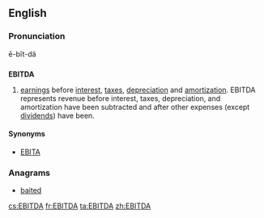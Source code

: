 {{wikipedia}}
==English==

===Pronunciation===
ē-bĭt-dä

==={{acronym}}===
'''EBITDA'''

# [[earnings]] before [[interest]], [[tax]]es, [[depreciation]] and [[amortization]]. EBITDA represents revenue before interest, taxes, depreciation, and amortization have been subtracted and after other expenses (except [[dividend]]s) have been.

====Synonyms====
* [[EBITA]]

===Anagrams===
* [[baited#English|baited]]

[[cs:EBITDA]]
[[fr:EBITDA]]
[[ta:EBITDA]]
[[zh:EBITDA]]